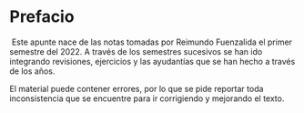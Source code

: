 # Prefacio {.unnumbered}

 Este apunte nace de las notas tomadas por Reimundo Fuenzalida el primer semestre del 2022. A través de los semestres sucesivos se han ido integrando revisiones, ejercicios y las ayudantías que se han hecho a través de los años.

El material puede contener errores, por lo que se pide reportar toda inconsistencia que se encuentre para ir corrigiendo y mejorando el texto.
